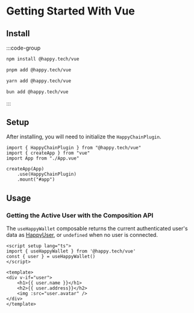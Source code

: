 # Getting Started With Vue

## Install 
:::code-group

```bash [npm]
npm install @happy.tech/vue
```

```bash [pnpm]
pnpm add @happy.tech/vue
```

```bash [yarn]
yarn add @happy.tech/vue
```

```bash [bun]
bun add @happy.tech/vue
```

:::

## Setup

After installing, you will need to initialize the `HappyChainPlugin`.

```tsx
import { HappyChainPlugin } from "@happy.tech/vue"
import { createApp } from "vue"
import App from "./App.vue"

createApp(App)
    .use(HappyChainPlugin)
    .mount("#app")
```

## Usage

### Getting the Active User with the Composition API

The `useHappyWallet` composable returns the current authenticated user's data as 
[HappyUser](/sdk/js/api/type-aliases/HappyUser), or `undefined` when no user is connected.

```vue twoslash
<script setup lang="ts">
import { useHappyWallet } from '@happy.tech/vue'
const { user } = useHappyWallet()
</script>

<template>
<div v-if="user"> 
    <h1>{{ user.name }}</h1>
    <h2>{{ user.address}}</h2>
    <img :src="user.avatar" />
</div>
</template>
```
